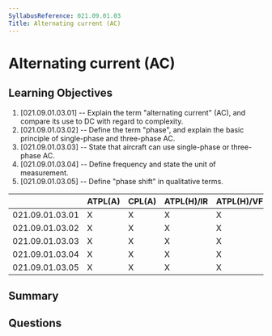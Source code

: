 ```yaml
---
SyllabusReference: 021.09.01.03
Title: Alternating current (AC)
---
```


# Alternating current (AC)

## Learning Objectives

1. [021.09.01.03.01] -- Explain the term "alternating current" (AC), and compare
   its use to DC with regard to complexity.
2. [021.09.01.03.02] -- Define the term "phase", and explain the basic principle
   of single-phase and three-phase AC.
3. [021.09.01.03.03] -- State that aircraft can use single-phase or three-phase
   AC.
4. [021.09.01.03.04] -- Define frequency and state the unit of measurement.
5. [021.09.01.03.05] -- Define "phase shift" in qualitative terms.

|                 | ATPL(A) | CPL(A) | ATPL(H)/IR | ATPL(H)/VFR | CPL(H) | IR  | CBIR(A) |
| --------------- | ------- | ------ | ---------- | ----------- | ------ | --- | ------- |
| 021.09.01.03.01 | X       | X      | X          | X           | X      |     |         |
| 021.09.01.03.02 | X       | X      | X          | X           | X      |     |         |
| 021.09.01.03.03 | X       | X      | X          | X           | X      |     |         |
| 021.09.01.03.04 | X       | X      | X          | X           | X      |     |         |
| 021.09.01.03.05 | X       | X      | X          | X           | X      |     |         |

## Summary

## Questions
